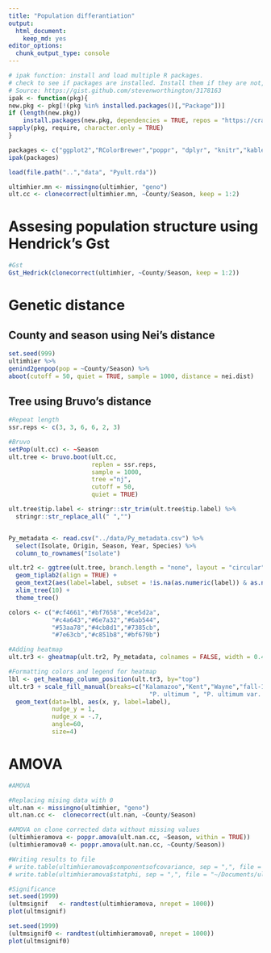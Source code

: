 ```yaml
---
title: "Population differantiation"
output:
  html_document:
    keep_md: yes
editor_options:
  chunk_output_type: console
---
```


```r
# ipak function: install and load multiple R packages.
# check to see if packages are installed. Install them if they are not, then load them into the R session.
# Source: https://gist.github.com/stevenworthington/3178163
ipak <- function(pkg){
new.pkg <- pkg[!(pkg %in% installed.packages()[,"Package"])]
if (length(new.pkg)) 
    install.packages(new.pkg, dependencies = TRUE, repos = "https://cran.rstudio.com")
sapply(pkg, require, character.only = TRUE)
}

packages <- c("ggplot2","RColorBrewer","poppr", "dplyr", "knitr","kableExtra", "mmod", "ggtree", "tibble")
ipak(packages)
```


```r
load(file.path("..","data", "Pyult.rda"))

ultimhier.mn <- missingno(ultimhier, "geno")
ult.cc <- clonecorrect(ultimhier.mn, ~County/Season, keep = 1:2)
```


# Assesing population structure using Hendrick's Gst

```r
#Gst
Gst_Hedrick(clonecorrect(ultimhier, ~County/Season, keep = 1:2))
```

# Genetic distance


## County and season using Nei's distance
```r
set.seed(999)
ultimhier %>%
genind2genpop(pop = ~County/Season) %>%
aboot(cutoff = 50, quiet = TRUE, sample = 1000, distance = nei.dist)

```

## Tree using Bruvo's distance

```r
#Repeat length
ssr.reps <- c(3, 3, 6, 6, 2, 3)

#Bruvo
setPop(ult.cc) <- ~Season
ult.tree <- bruvo.boot(ult.cc, 
                       replen = ssr.reps, 
                       sample = 1000,
                       tree ="nj", 
                       cutoff = 50, 
                       quiet = TRUE)

ult.tree$tip.label <- stringr::str_trim(ult.tree$tip.label) %>% 
  stringr::str_replace_all(" ","")


Py_metadata <- read.csv("../data/Py_metadata.csv") %>%
  select(Isolate, Origin, Season, Year, Species) %>%
  column_to_rownames("Isolate")

ult.tr2 <- ggtree(ult.tree, branch.length = "none", layout = "circular") + 
  geom_tiplab2(align = TRUE) + 
  geom_text2(aes(label=label, subset = !is.na(as.numeric(label)) & as.numeric(label) > 50), vjust =-1, hjust=-.3) + 
  xlim_tree(10) +
  theme_tree()
```


```r
colors <- c("#cf4661","#bf7658","#ce5d2a",
            "#c4a643","#6e7a32","#6ab544",
            "#53aa78","#4cb8d1","#7385cb",
            "#7e63cb","#c851b8","#bf679b")

#Adding heatmap
ult.tr3 <- gheatmap(ult.tr2, Py_metadata, colnames = FALSE, width = 0.4, offset = 3.5)

#Formatting colors and legend for heatmap
lbl <- get_heatmap_column_position(ult.tr3, by="top")
ult.tr3 + scale_fill_manual(breaks=c("Kalamazoo","Kent","Wayne","fall-11","fall-12","spring-13","2011","2012","2013",
                                       "P. ultimum ", "P. ultimum var. ultimum"), values = colors) +
  geom_text(data=lbl, aes(x, y, label=label), 
            nudge_y = 1, 
            nudge_x = -.7, 
            angle=60,
            size=4)
```



# AMOVA

```r
#AMOVA

#Replacing mising data with 0
ult.nan <- missingno(ultimhier, "geno")
ult.nan.cc <-  clonecorrect(ult.nan, ~County/Season)

#AMOVA on clone corrected data without missing values
(ultimhieramova <- poppr.amova(ult.nan.cc, ~Season, within = TRUE))
(ultimhieramova0 <- poppr.amova(ult.nan.cc, ~County/Season))

#Writing results to file
# write.table(ultimhieramova$componentsofcovariance, sep = ",", file = "~/Documents/ultimhierAMOVA.csv")
# write.table(ultimhieramova$statphi, sep = ",", file = "~/Documents/ultimhierphiAMOVA.csv")

#Significance
set.seed(1999)
(ultmsignif   <- randtest(ultimhieramova, nrepet = 1000))
plot(ultmsignif)

set.seed(1999)
(ultmsignif0 <- randtest(ultimhieramova0, nrepet = 1000))
plot(ultmsignif0)
```

